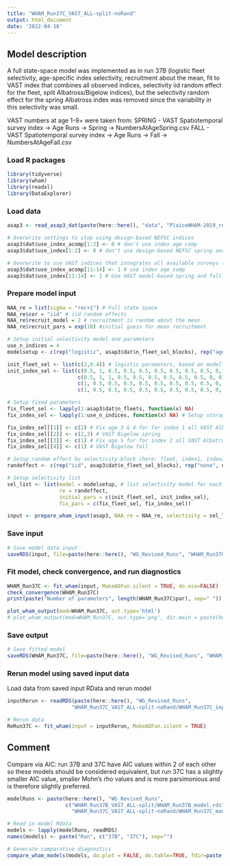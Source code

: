 ```yaml
---
title: "WHAM_Run37C_VAST_ALL-split-noRand"
output: html_document
date: '2022-04-18'
---
```


## Model description
A full state-space model was implemented as in run 37B (logistic fleet selectivity, age-specific index selectivity, recruitment about the mean, fit to VAST index that combines all observed indices, selectivity iid random effect for the fleet, split Albatross/Bigelow indices), but the selectivity random effect for the spring Albatross index was removed since the variability in this selectivity was small. 

VAST numbers at age 1-9+ were taken from:
SPRING
- VAST Spatiotemporal survey index -> Age Runs -> Spring -> NumbersAtAgeSpring.csv
FALL
- VAST Spatiotemporal survey index -> Age Runs -> Fall -> NumbersAtAgeFall.csv

### Load R packages
```r
library(tidyverse)
library(wham)
library(readxl)
library(DataExplorer)
```

### Load data
```r
asap3 <- read_asap3_dat(paste(here::here(), "data", "PlaiceWHAM-2019_revised_NEFSC-LW-WAA_StateVASTIndices-split.DAT", sep="/"))

# Overwrite settings to stop using design-based NEFSC indices
asap3$dat$use_index_acomp[1:2] <- 0 # don't use index age comp
asap3$dat$use_index[1:2] <- 0 # don't use design-based NEFSC spring and fall indices

# Overwrite to use VAST indices that integrates all available surveys (except LPUE index)
asap3$dat$use_index_acomp[11:14] <- 1 # use index age comp
asap3$dat$use_index[11:14] <- 1 # Use VAST model-based spring and fall indices split into Albatross/Bigelow spring (11&12) and fall (13&14)
```

### Prepare model input
```r
NAA_re = list(sigma = "rec+1") # Full state space
NAA_re$cor = "iid" # iid random effects
NAA_re$recruit_model = 2 # recruitment is random about the mean
NAA_re$recruit_pars = exp(10) #initial guess for mean recruitment

# Setup initial selectivity model and parameters
use_n_indices = 4
modelsetup <- c(rep("logistic", asap3$dat$n_fleet_sel_blocks), rep("age-specific", use_n_indices))

init_fleet_sel <- list(c(2,0.4)) # logistic parameters, based on model type
init_index_sel <- list(c(0.5, 1, 0.5, 0.5, 0.5, 0.5, 0.5, 0.5, 0.5, 0, 0), # all VAST Albatross spring
                       c(0.5, 1, 1, 0.5, 0.5, 0.5, 0.5, 0.5, 0.5, 0, 0), # all VAST Bigelow spring
                       c(1, 0.5, 0.5, 0.5, 0.5, 0.5, 0.5, 0.5, 0.5, 0, 0), # all VAST Albatross fall
                       c(1, 0.5, 0.5, 0.5, 0.5, 0.5, 0.5, 0.5, 0.5, 0, 0)) # all VAST Bigelow fall

# Setup fixed parameters
fix_fleet_sel <- lapply(1:asap3$dat$n_fleets, function(x) NA) 
fix_index_sel <- lapply(1:use_n_indices, function(x) NA) # Setup storage object to populate 

fix_index_sel[[1]] <- c(2) # Fix age 3 & 4 for for index 1 all VAST Albatross spring
fix_index_sel[[2]] <- c(2,3) # VAST Bigelow spring
fix_index_sel[[3]] <- c(1) # Fix age 5 for for index 2 all VAST Albatross fall
fix_index_sel[[4]] <- c(1) # VAST Bigelow fall

# Setup random effect by selectivity block (here: fleet, index1, index2)
randeffect <- c(rep("iid", asap3$dat$n_fleet_sel_blocks), rep("none", use_n_indices))

# Setup selectivity list
sel_list <- list(model = modelsetup, # list selectivity model for each fleet and index
                 re = randeffect,
                 initial_pars = c(init_fleet_sel, init_index_sel),
                 fix_pars = c(fix_fleet_sel, fix_index_sel))

input <- prepare_wham_input(asap3, NAA_re = NAA_re, selectivity = sel_list, model_name = "WHAM_Run37C") 
```

### Save input
```r
# Save model data input
saveRDS(input, file=paste(here::here(), "WG_Revised_Runs", "WHAM_Run37C_VAST_ALL-split-noRand", "WHAM_Run37C_input.rds", sep="/"))
```

### Fit model, check convergence, and run diagnostics
```r
WHAM_Run37C <- fit_wham(input, MakeADFun.silent = TRUE, do.osa=FALSE) 
check_convergence(WHAM_Run37C)
print(paste("Number of parameters", length(WHAM_Run37C$par), sep=" "))

plot_wham_output(mod=WHAM_Run37C, out.type='html')
# plot_wham_output(mod=WHAM_Run37C, out.type='png', dir.main = paste(here::here(), "WHAM_Run37C", sep="/"))
```

### Save output
```r
# Save fitted model
saveRDS(WHAM_Run37C, file=paste(here::here(), "WG_Revised_Runs", "WHAM_Run37C_VAST_ALL-split-noRand", "WHAM_Run37C_model.rds", sep="/"))
```

### Rerun model using saved input data
Load data from saved input RData and rerun model
```r
inputRerun <- readRDS(paste(here::here(), "WG_Revised_Runs",
                     "WHAM_Run37C_VAST_ALL-split-noRand/WHAM_Run37C_input.rds", sep="/"))

# Rerun data
ReRun37C <- fit_wham(input = inputRerun, MakeADFun.silent = TRUE)
```

## Comment
Compare via AIC: run 37B and 37C have AIC values within 2 of each other so these models should be considered equivalent, but run 37C has a slightly smaller AIC value, smaller Mohn's rho values and is more parsimonious and is therefore slightly preferred.
```r
modelRuns <- paste(here::here(), "WG_Revised_Runs",
                   c("WHAM_Run37B_VAST_ALL-split/WHAM_Run37B_model.rds",
                     "WHAM_Run37C_VAST_ALL-split-noRand/WHAM_Run37C_model.rds"), sep="/")

# Read in model Rdata
models <- lapply(modelRuns, readRDS)
names(models) <- paste("Run", c("37B", "37C"), sep="")

# Generate comparative diagnostics
compare_wham_models(models, do.plot = FALSE, do.table=TRUE, fdir=paste(here::here(), "WG_Revised_Runs", "Comparison_Output", sep="/"))
```
